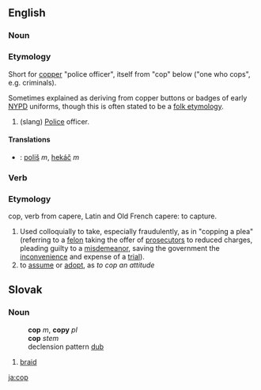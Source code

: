 ==English==
===Noun===
===Etymology===
Short for [[copper]] "police officer", itself from "cop" below ("one who cops", e.g. criminals).  

Sometimes explained as deriving from copper buttons or badges of early [[NYPD]] uniforms, though this is often stated to be a [[folk etymology]].

# (slang) [[Police]] officer.
====Translations====
*{{sk}}: [[poliš]] ''m'', [[hekáč]] ''m''

===Verb===
===Etymology===
cop, verb  from capere, Latin and Old French 
capere: to capture. 
# Used colloquially to take, especially fraudulently, as in "copping a plea" (referring to a [[felon]] taking the offer of [[prosecutor]]s to reduced charges, pleading guilty to a [[misdemeanor]], saving the government the [[inconvenience]] and expense of a [[trial]]).
# to [[assume]] or [[adopt]], as ''to cop an attitude''

==Slovak==
=== Noun ===
:'''cop''' ''m'', '''copy''' ''pl''
:'''cop''' ''stem''
:declension pattern [[Slovak declension pattern dub|dub]]
#[[braid]]

[[ja:cop]]